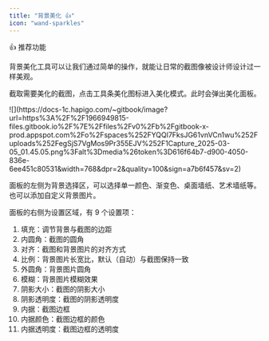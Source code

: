 ```yaml
---
title: "背景美化 👍"
icon: "wand-sparkles"
---
```


<Tip>
  👍 推荐功能
</Tip>

背景美化工具可以让我们通过简单的操作，就能让日常的截图像被设计师设计过一样美观。

截取需要美化的截图，点击工具条美化图标进入美化模式。此时会弹出美化面板。

<Frame>
  ![](https://docs-1c.hapigo.com/~gitbook/image?url=https%3A%2F%2F1966949815-files.gitbook.io%2F%7E%2Ffiles%2Fv0%2Fb%2Fgitbook-x-prod.appspot.com%2Fo%2Fspaces%252FYQQl7FksJG61vnVCn1wu%252Fuploads%252FegSjS7VgMos9Pr355EJV%252F1Capture_2025-03-05_01.45.05.png%3Falt%3Dmedia%26token%3D616f64b7-d900-4050-836e-6ee451c80531&width=768&dpr=2&quality=100&sign=a7b6f457&sv=2)
</Frame>

面板的左侧为背景选择区，可以选择单一颜色、渐变色、桌面墙纸、艺术墙纸等。也可以添加自定义背景图片。

面板的右侧为设置区域，有 9 个设置项：

 1. 填充：调节背景与截图的边距
 2. 内圆角：截图的圆角
 3. 对齐：截图和背景图片的对齐方式
 4. 比例：背景图片长宽比，默认（自动）与截图保持一致
 5. 外圆角：背景图片圆角
 6. 模糊：背景图片模糊效果
 7. 阴影大小：截图的阴影大小
 8. 阴影透明度：截图的阴影透明度
 9. 内据：截图边框
10. 内据颜色：截图边框的颜色
11. 内据透明度：截图边框的透明度